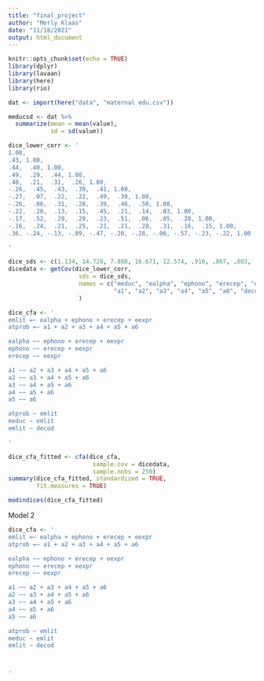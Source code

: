 ```yaml
---
title: "final_project"
author: "Merly Klaas"
date: "11/18/2021"
output: html_document
---
```


```r
knitr::opts_chunk$set(echo = TRUE)
library(dplyr)
library(lavaan)
library(here)
library(rio)
```

```r
dat <- import(here("data", "maternal edu.csv"))

meducsd <- dat %>%
  summarize(mean = mean(value),
            sd = sd(value))
```

```r
dice_lower_corr <- '
1.00,
.43, 1.00,
.44,  .40, 1.00,
.49,  .29,  .44, 1.00,
.40,  .21,  .31,  .26, 1.00,
-.26,  .45,  .43,  .39,  .41, 1.00,
-.27,  .07,  .22,  .22,  .49,  .30, 1.00,
-.26,  .06,  .31,  .28,  .39,  .46,  .50, 1.00,
-.22,  .20,  .13,  .15,  .45,  .21,  .14,  .03, 1.00,
-.17,  .52,  .29,  .29,  .23,  .51,  .06,  .05,  .28, 1.00,
-.16,  .24,  .21,  .25,  .21,  .21,  .28,  .31,  .16,  .15, 1.00,
.36, -.24, -.13, -.09, -.47, -.20, -.28, -.06, -.57, -.23, -.22, 1.00

'

dice_sds <- c(1.134, 14.728, 7.888, 16.671, 12.574, .916, .867, .803, .954, .864, .9, 7.881)
dicedata <- getCov(dice_lower_corr, 
                    sds = dice_sds,
                    names = c("meduc", "ealpha", "ephono", "erecep", "eexpr", 
                              "a1", "a2", "a3", "a4", "a5", "a6", "decod")
                    )
```

```r
dice_cfa <- '
emlit =~ ealpha + ephono + erecep + eexpr 
atprob =~ a1 + a2 + a3 + a4 + a5 + a6

ealpha ~~ ephono + erecep + eexpr
ephono ~~ erecep + eexpr
erecep ~~ eexpr

a1 ~~ a2 + a3 + a4 + a5 + a6 
a2 ~~ a3 + a4 + a5 + a6
a3 ~~ a4 + a5 + a6
a4 ~~ a5 + a6
a5 ~~ a6

atprob ~ emlit
meduc ~ emlit
emlit ~ decod

'


```

```r
dice_cfa_fitted <- cfa(dice_cfa, 
                        sample.cov = dicedata, 
                        sample.nobs = 250)
summary(dice_cfa_fitted, standardized = TRUE,
        fit.measures = TRUE)

modindices(dice_cfa_fitted)
```

Model 2

```r
dice_cfa <- '
emlit =~ ealpha + ephono + erecep + eexpr 
atprob =~ a1 + a2 + a3 + a4 + a5 + a6

ealpha ~~ ephono + erecep + eexpr
ephono ~~ erecep + eexpr
erecep ~~ eexpr

a1 ~~ a2 + a3 + a4 + a5 + a6 
a2 ~~ a3 + a4 + a5 + a6
a3 ~~ a4 + a5 + a6
a4 ~~ a5 + a6
a5 ~~ a6

atprob ~ emlit
meduc ~ emlit
emlit ~ decod



'
```

